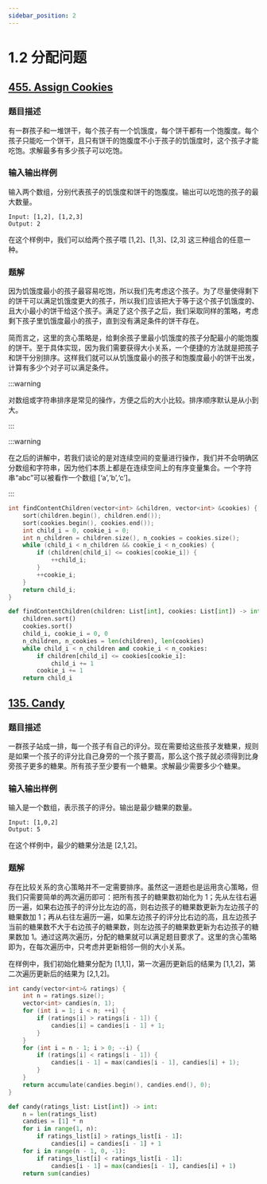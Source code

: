 ```yaml
---
sidebar_position: 2
---
```


# 1.2 分配问题

## [455. Assign Cookies](https://leetcode.com/problems/assign-cookies/)

### 题目描述

有一群孩子和一堆饼干，每个孩子有一个饥饿度，每个饼干都有一个饱腹度。每个孩子只能吃一个饼干，且只有饼干的饱腹度不小于孩子的饥饿度时，这个孩子才能吃饱。求解最多有多少孩子可以吃饱。

### 输入输出样例

输入两个数组，分别代表孩子的饥饿度和饼干的饱腹度。输出可以吃饱的孩子的最大数量。

```
Input: [1,2], [1,2,3]
Output: 2
```

在这个样例中，我们可以给两个孩子喂 [1,2]、[1,3]、[2,3] 这三种组合的任意一种。

### 题解

因为饥饿度最小的孩子最容易吃饱，所以我们先考虑这个孩子。为了尽量使得剩下的饼干可以满足饥饿度更大的孩子，所以我们应该把大于等于这个孩子饥饿度的、且大小最小的饼干给这个孩子。满足了这个孩子之后，我们采取同样的策略，考虑剩下孩子里饥饿度最小的孩子，直到没有满足条件的饼干存在。

简而言之，这里的贪心策略是，给剩余孩子里最小饥饿度的孩子分配最小的能饱腹的饼干。至于具体实现，因为我们需要获得大小关系，一个便捷的方法就是把孩子和饼干分别排序。这样我们就可以从饥饿度最小的孩子和饱腹度最小的饼干出发，计算有多少个对子可以满足条件。

:::warning

对数组或字符串排序是常见的操作，方便之后的大小比较。排序顺序默认是从小到大。

:::

:::warning

在之后的讲解中，若我们谈论的是对连续空间的变量进行操作，我们并不会明确区分数组和字符串，因为他们本质上都是在连续空间上的有序变量集合。一个字符串“abc”可以被看作一个数组 [‘a’,‘b’,‘c’]。

:::

<Tabs>
<TabItem value="cpp" label="C++">

```cpp
int findContentChildren(vector<int> &children, vector<int> &cookies) {
    sort(children.begin(), children.end());
    sort(cookies.begin(), cookies.end());
    int child_i = 0, cookie_i = 0;
    int n_children = children.size(), n_cookies = cookies.size();
    while (child_i < n_children && cookie_i < n_cookies) {
        if (children[child_i] <= cookies[cookie_i]) {
            ++child_i;
        }
        ++cookie_i;
    }
    return child_i;
}
```

</TabItem>
<TabItem value="py" label="Python">

```py
def findContentChildren(children: List[int], cookies: List[int]) -> int:
    children.sort()
    cookies.sort()
    child_i, cookie_i = 0, 0
    n_children, n_cookies = len(children), len(cookies)
    while child_i < n_children and cookie_i < n_cookies:
        if children[child_i] <= cookies[cookie_i]:
            child_i += 1
        cookie_i += 1
    return child_i
```

</TabItem>

</Tabs>

## [135. Candy](https://leetcode.com/problems/candy/)

### 题目描述

一群孩子站成一排，每一个孩子有自己的评分。现在需要给这些孩子发糖果，规则是如果一个孩子的评分比自己身旁的一个孩子要高，那么这个孩子就必须得到比身旁孩子更多的糖果。所有孩子至少要有一个糖果。求解最少需要多少个糖果。

### 输入输出样例

输入是一个数组，表示孩子的评分。输出是最少糖果的数量。

```
Input: [1,0,2]
Output: 5
```
在这个样例中，最少的糖果分法是 [2,1,2]。


### 题解

存在比较关系的贪心策略并不一定需要排序。虽然这一道题也是运用贪心策略，但我们只需要简单的两次遍历即可：把所有孩子的糖果数初始化为 1；先从左往右遍历一遍，如果右边孩子的评分比左边的高，则右边孩子的糖果数更新为左边孩子的糖果数加 1；再从右往左遍历一遍，如果左边孩子的评分比右边的高，且左边孩子当前的糖果数不大于右边孩子的糖果数，则左边孩子的糖果数更新为右边孩子的糖果数加 1。通过这两次遍历，分配的糖果就可以满足题目要求了。这里的贪心策略即为，在每次遍历中，只考虑并更新相邻一侧的大小关系。

在样例中，我们初始化糖果分配为 [1,1,1]，第一次遍历更新后的结果为 [1,1,2]，第二次遍历更新后的结果为 [2,1,2]。

<Tabs>
<TabItem value="cpp" label="C++">

```cpp
int candy(vector<int>& ratings) {
    int n = ratings.size();
    vector<int> candies(n, 1);
    for (int i = 1; i < n; ++i) {
        if (ratings[i] > ratings[i - 1]) {
            candies[i] = candies[i - 1] + 1;
        }
    }
    for (int i = n - 1; i > 0; --i) {
        if (ratings[i] < ratings[i - 1]) {
            candies[i - 1] = max(candies[i - 1], candies[i] + 1);
        }
    }
    return accumulate(candies.begin(), candies.end(), 0);
}
```

</TabItem>
<TabItem value="py" label="Python">

```py
def candy(ratings_list: List[int]) -> int:
    n = len(ratings_list)
    candies = [1] * n
    for i in range(1, n):
        if ratings_list[i] > ratings_list[i - 1]:
            candies[i] = candies[i - 1] + 1
    for i in range(n - 1, 0, -1):
        if ratings_list[i] < ratings_list[i - 1]:
            candies[i - 1] = max(candies[i - 1], candies[i] + 1)
    return sum(candies)
```

</TabItem>

</Tabs>